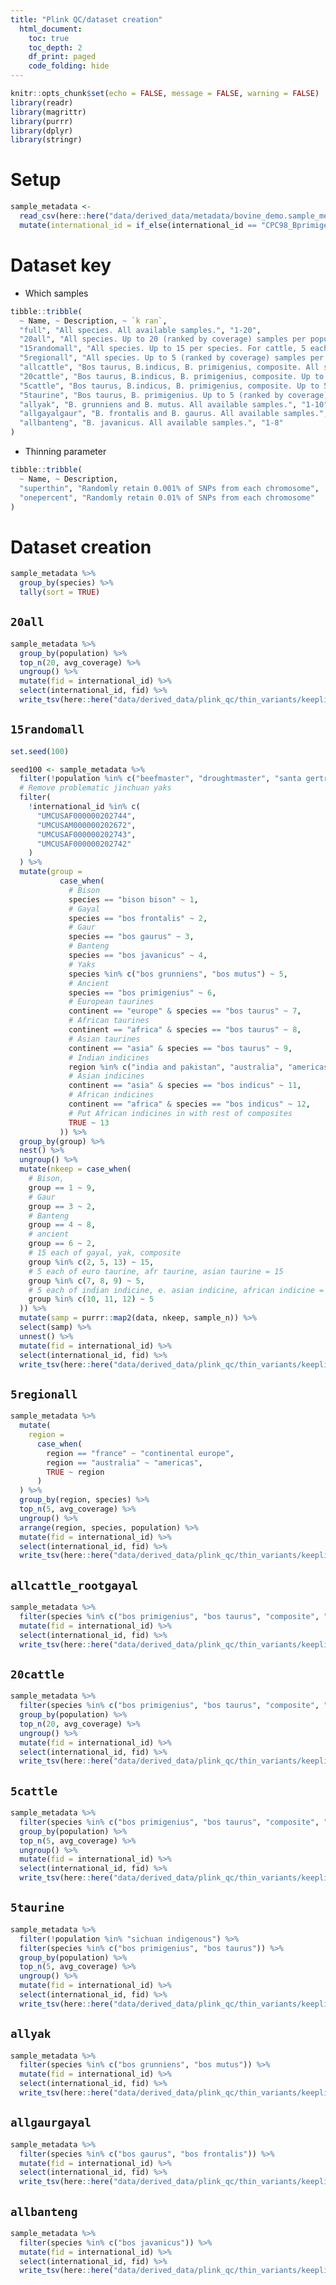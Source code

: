 ```yaml
---
title: "Plink QC/dataset creation"
  html_document:
    toc: true
    toc_depth: 2
    df_print: paged
    code_folding: hide
---
```


```r
knitr::opts_chunk$set(echo = FALSE, message = FALSE, warning = FALSE)
library(readr)
library(magrittr)
library(purrr)
library(dplyr)
library(stringr)
```

# Setup

```r
sample_metadata <- 
  read_csv(here::here("data/derived_data/metadata/bovine_demo.sample_metadata.csv")) %>% 
  mutate(international_id = if_else(international_id == "CPC98_Bprimigenius_EnglandDerbyshire_5936", "ancient_derbyshire", international_id))
```

# Dataset key

* Which samples

```r
tibble::tribble(
  ~ Name, ~ Description, ~ `k ran`,
  "full", "All species. All available samples.", "1-20",
  "20all", "All species. Up to 20 (ranked by coverage) samples per population label.", "1-20",
  "15randomall", "All species. Up to 15 per species. For cattle, 5 each of African, European, and Asian taurines and indicines.", "-",
  "5regionall", "All species. Up to 5 (ranked by coverage) samples per species per region", "1-20",
  "allcattle", "Bos taurus, B.indicus, B. primigenius, composite. All samples.", "-",
  "20cattle", "Bos taurus, B.indicus, B. primigenius, composite. Up to 20 (ranked by coverage) samples per population label.", "1-20",
  "5cattle", "Bos taurus, B.indicus, B. primigenius, composite. Up to 5 (ranked by coverage) samples per population label.", "1-20",
  "5taurine", "Bos taurus, B. primigenius. Up to 5 (ranked by coverage) samples per population label.", "1-20",
  "allyak", "B. grunniens and B. mutus. All available samples.", "1-10",
  "allgayalgaur", "B. frontalis and B. gaurus. All available samples.", "1-10",
  "allbanteng", "B. javanicus. All available samples.", "1-8"
)
```

* Thinning parameter

```r
tibble::tribble(
  ~ Name, ~ Description,
  "superthin", "Randomly retain 0.001% of SNPs from each chromosome",
  "onepercent", "Randomly retain 0.01% of SNPs from each chromosome"
)
```

# Dataset creation

```r
sample_metadata %>% 
  group_by(species) %>% 
  tally(sort = TRUE)
```

## `20all`

```r
sample_metadata %>% 
  group_by(population) %>% 
  top_n(20, avg_coverage) %>% 
  ungroup() %>% 
  mutate(fid = international_id) %>% 
  select(international_id, fid) %>% 
  write_tsv(here::here("data/derived_data/plink_qc/thin_variants/keeplist.20all.txt"), col_names = FALSE)
```

## `15randomall`


```r
set.seed(100)
```


```r
seed100 <- sample_metadata %>% 
  filter(!population %in% c("beefmaster", "droughtmaster", "santa gertrudis", "east african zebu")) %>% 
  # Remove problematic jinchuan yaks
  filter(
    !international_id %in% c(
      "UMCUSAF000000202744",
      "UMCUSAM000000202672",
      "UMCUSAF000000202743",
      "UMCUSAF000000202742"
    )
  ) %>% 
  mutate(group = 
           case_when(
             # Bison
             species == "bison bison" ~ 1,
             # Gayal
             species == "bos frontalis" ~ 2,
             # Gaur
             species == "bos gaurus" ~ 3,
             # Banteng
             species == "bos javanicus" ~ 4,
             # Yaks
             species %in% c("bos grunniens", "bos mutus") ~ 5,
             # Ancient 
             species == "bos primigenius" ~ 6,
             # European taurines
             continent == "europe" & species == "bos taurus" ~ 7,
             # African taurines
             continent == "africa" & species == "bos taurus" ~ 8,
             # Asian taurines
             continent == "asia" & species == "bos taurus" ~ 9,
             # Indian indicines
             region %in% c("india and pakistan", "australia", "americas") & species == "bos indicus" ~ 10,
             # Asian indicines 
             continent == "asia" & species == "bos indicus" ~ 11,
             # African indicines
             continent == "africa" & species == "bos indicus" ~ 12,
             # Put African indicines in with rest of composites
             TRUE ~ 13
           )) %>% 
  group_by(group) %>% 
  nest() %>% 
  ungroup() %>% 
  mutate(nkeep = case_when(
    # Bison, 
    group == 1 ~ 9,
    # Gaur
    group == 3 ~ 2,
    # Banteng
    group == 4 ~ 8,
    # ancient
    group == 6 ~ 2,
    # 15 each of gayal, yak, composite
    group %in% c(2, 5, 13) ~ 15,
    # 5 each of euro taurine, afr taurine, asian taurine = 15
    group %in% c(7, 8, 9) ~ 5,
    # 5 each of indian indicine, e. asian indicine, african indicine = 15
    group %in% c(10, 11, 12) ~ 5
  )) %>% 
  mutate(samp = purrr::map2(data, nkeep, sample_n)) %>% 
  select(samp) %>% 
  unnest() %>% 
  mutate(fid = international_id) %>% 
  select(international_id, fid) %>% 
  write_tsv(here::here("data/derived_data/plink_qc/thin_variants/keeplist.20randomall_seed100.txt"), col_names = FALSE)
```


## `5regionall`

```r
sample_metadata %>% 
  mutate(
    region = 
      case_when(
        region == "france" ~ "continental europe",
        region == "australia" ~ "americas",
        TRUE ~ region
      )
  ) %>% 
  group_by(region, species) %>% 
  top_n(5, avg_coverage) %>% 
  ungroup() %>%
  arrange(region, species, population) %>% 
  mutate(fid = international_id) %>% 
  select(international_id, fid) %>% 
  write_tsv(here::here("data/derived_data/plink_qc/thin_variants/keeplist.5regionall.txt"), col_names = FALSE)
```

## `allcattle_rootgayal`

```r
sample_metadata %>% 
  filter(species %in% c("bos primigenius", "bos taurus", "composite", "bos indicus", "bos frontalis")) %>% 
  mutate(fid = international_id) %>% 
  select(international_id, fid) %>% 
  write_tsv(here::here("data/derived_data/plink_qc/thin_variants/keeplist.allcattle_rootgayal.txt"), col_names = FALSE)

```


## `20cattle`

```r
sample_metadata %>% 
  filter(species %in% c("bos primigenius", "bos taurus", "composite", "bos indicus")) %>% 
  group_by(population) %>% 
  top_n(20, avg_coverage) %>% 
  ungroup() %>% 
  mutate(fid = international_id) %>% 
  select(international_id, fid) %>% 
  write_tsv(here::here("data/derived_data/plink_qc/thin_variants/keeplist.20cattle.txt"), col_names = FALSE)
```

## `5cattle`

```r
sample_metadata %>% 
  filter(species %in% c("bos primigenius", "bos taurus", "composite", "bos indicus")) %>% 
  group_by(population) %>% 
  top_n(5, avg_coverage) %>% 
  ungroup() %>% 
  mutate(fid = international_id) %>% 
  select(international_id, fid) %>% 
  write_tsv(here::here("data/derived_data/plink_qc/thin_variants/keeplist.5cattle.txt"), col_names = FALSE)
```

## `5taurine`

```r
sample_metadata %>% 
  filter(!population %in% "sichuan indigenous") %>% 
  filter(species %in% c("bos primigenius", "bos taurus")) %>% 
  group_by(population) %>% 
  top_n(5, avg_coverage) %>% 
  ungroup() %>% 
  mutate(fid = international_id) %>% 
  select(international_id, fid) %>% 
  write_tsv(here::here("data/derived_data/plink_qc/thin_variants/keeplist.5taurine.txt"), col_names = FALSE)
```

## `allyak`

```r
sample_metadata %>% 
  filter(species %in% c("bos grunniens", "bos mutus")) %>% 
  mutate(fid = international_id) %>% 
  select(international_id, fid) %>% 
  write_tsv(here::here("data/derived_data/plink_qc/thin_variants/keeplist.allyak.txt"), col_names = FALSE)

```

## `allgaurgayal`

```r
sample_metadata %>% 
  filter(species %in% c("bos gaurus", "bos frontalis")) %>% 
  mutate(fid = international_id) %>% 
  select(international_id, fid) %>% 
  write_tsv(here::here("data/derived_data/plink_qc/thin_variants/keeplist.allgaurgayal.txt"), col_names = FALSE)
```

## `allbanteng`

```r
sample_metadata %>% 
  filter(species %in% c("bos javanicus")) %>% 
  mutate(fid = international_id) %>% 
  select(international_id, fid) %>% 
  write_tsv(here::here("data/derived_data/plink_qc/thin_variants/keeplist.allbanteng.txt"), col_names = FALSE)
```

